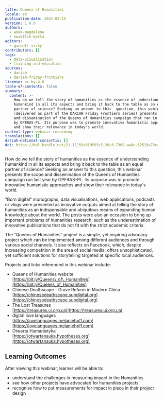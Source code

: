 ```yaml
---
title: Queens of Humanities
locale: en
publication-date: 2023-03-15
version: 1.0.0
authors:
  - wnuk-magdalena
  - swietlik-marta
editors:
  - garnett-vicky
contributors: []
tags:
  - data-visualisation
  - training-and-education
sources:
  - dariah
  - dariah-friday-frontiers
license: cc-by-4.0
table-of-contents: false
summary:
  content: >-
    How do we tell the story of humanities as the essence of understanding
    humankind in all its aspects and bring it back to the table as an equal
    partner of science? Seeking an answer to this  question, this webinar
    (delivered as part of the DARIAH Friday Frontiers series) presents the scope
    and dissemination of the Queens of Humanities campaign that ran in 2022, led
    by OPERAS-PL. Its purpose was to promote innovative humanistic approaches
    and show their relevance in today's world.
content-type: webinar-recording
translations: []
dariah-national-consortia: []
doi: https://hdl.handle.net/21.11159/019595c5-20e3-7309-aa8c-12529a73c434
---
```

How do we tell the story of humanities as the essence of understanding humankind in all its
aspects and bring it back to the table as an equal partner of science? Seeking an answer to this
question, this webinar presents the scope and dissemination of the Queens of Humanities campaign
run last year by OPERAS-PL. Its purpose was to promote innovative humanistic approaches and
show their relevance in today's world.

"Born digital" monographs, data visualisations, web applications, podcasts or vlogs were
presented as innovative outputs aimed at telling the story of humanities as an indispensable and
ubiquitous means of expanding human knowledge about the world. The posts were also an
occasion to bring up important problems of humanities research, such as the underestimation of
innovative publications that do not fit with the strict academic criteria.

The "Queens of Humanities" project is a simple, yet inspiring advocacy project which can be
implemented among different audiences and through various social channels. It also reflects on
Facebook, which, despite increasing competition in the area of social media, offers
unsophisticated, yet sufficient solutions for storytelling targeted at specific local audiences.

Projects and links referenced in this webinar include:

* Queens of Humanities website\
  [https://bit.ly/Queens\_of\_Humanities](https://bit.ly/Queens_of_Humanities)
* Chinese Deathscape - Grave Reform in Modern China\
  [https://chinesedeathscape.supdigital.org](https://chinesedeathscape.supdigital.org)
* The Lost Treasures\
  [https://treasures.ui.org.ua](https://treasures.ui.org.ua)
* digital love languages\
  [https://lovelanguages.melaniehoff.com](https://lovelanguages.melaniehoff.com)
* Otwarta Humanistyka\
  [https://otwartanauka.hypotheses.org](https://otwartanauka.hypotheses.org)

## Learning Outcomes

After viewing this webinar, learner will be able to:

* understand the challenges in measuring impact in the Humanities
* see how other projects have advocated for humanities projects
* recognise how to put measurements for impact in place in their project design

<VideoCard provider="youtube" id="T3s2ZuGIMWs" title="Queens of Humanities" subtitle="Click here to view" src="/assets/content/assets/en/resources/hosted/queens-of-humanities/queens-of-humanities-thumbnail.png" />
